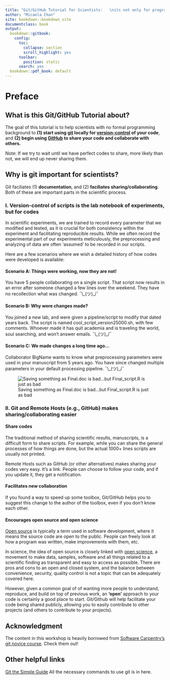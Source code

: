 ```yaml
---
title: "Git/GitHub Tutorial for Scientists:   \nits not only for programmers"
author: "Micaela Chan"
site: bookdown::bookdown_site
documentclass: book
output:
  bookdown::gitbook: 
    config:
      toc:
        collapse: section
        scroll_highlight: yes
      toolbar:
        position: static
      search: yes
  bookdown::pdf_book: default
---
```


# Preface {-} 
## What is this Git/GitHub Tutorial about? {-} 

The goal of this tutorial is to help scientists with no formal programming background to **(1) start using [git](https://git-scm.com/) locally for [version-control](https://en.wikipedia.org/wiki/Version_control) of your code**, and **(2) begin using [GitHub](https://github.com) to share your code and collaborate with others.**

Note: If we try to wait until we have perfect codes to share, more likely than not, we will end up never sharing them.

## Why is git important for scientists? {-} 

Git faciliates (1) **documentation**, and (2) **faciliates sharing/collaborating**. Both of these are important parts in the scientific process. 

### I. Version-control of scripts is the lab notebook of experiments, but for codes{-} 

In scientific experiments, we are trained to record every parameter that we modified and tested, as it is crucial for both consistency  within the experiment and facilitating reproducible results. While we often record the experimental part of our experiments meticulously, the preprocessing and analyzing of data are often ‘assumed’ to be recorded in our scripts. 

Here are a few scenarios where we wish a detailed history of how codes were developed is available: 

#### Scenario A: Things were working, now they are not!{-} 
You have 5 people collaborating on a single script. That script now results in an error after someone changed a few lines over the weekend. They have no recollection what was changed. 
¯\\\_(ツ)\_/¯

#### Scenario B: Why were changes made? {-} 
You joined a new lab, and were given a pipeline/script to modify that dated years back. The script is named cool_script_version25000.sh, with few comments. Whoever made it has quit academia and is traveling the world, soul searching, and won’t answer emails. 
¯\\\_(ツ)\_/¯

#### Scenario C: We made changes a long time ago… {-} 
Collaborator BigName wants to know what preprocessing parameters were used in your manuscript from 5 years ago.  You have since changed multiple parameters in your default processing pipeline.
¯\\\_(ツ)\_/¯

![Saving something as Final.doc is bad...but Final_script.R is just as bad](http://phdcomics.com/comics/archive/phd101212s.gif "Final.doc")


### II. Git and Remote Hosts (e.g., GitHub) makes sharing/collaborating easier {-} 

#### Share codes {-} 
The traditional method of sharing scientific results, manuscripts, is a difficult form to share scripts. For example, while you can share the general processes of how things are done, but the actual 1000+ lines scripts are usually not printed. 

Remote Hosts such as GitHub (or other alternatives) makes sharing your codes very easy. It’s a link. People can choose to follow your code, and if you update it, they get a notification. 

#### Facilitates new collaboration {-} 
If you found a way to speed up some toolbox, Git/GitHub helps you to suggest this change to the author of the toolbox, even if you don’t know each other.

#### Encourages open source and open science {-} 

[Open source](https://en.wikipedia.org/wiki/Open-source_software) is typically a term used in software development, where it means the source code are open to the public. People can freely look at how a program was written, make improvements with them, etc. 

In science, the idea of open source is closely linked with [open science](https://en.wikipedia.org/wiki/Open_science), a movement to make data, samples, software and all things related to a scientific finding as transparent and easy to access as possible. There are pros and cons to an open and closed system, and the balance between convenience, security, quality control is not a topic that can be adequately covered here. 

However, given a common goal of of wanting more people to understand, reproduce, and build on top of previous work, an **'open’** approach to your code is certainly a good place to start. Git/Github will help facilitate your code being shared publicly, allowing you to easily contribute to other projects (and others to contribute to your projects).


## Acknowledgment {-} 
The content in this workshop is heavily borrowed from [Software Carpentry's git novice course](https://swcarpentry.github.io/git-novice/). Check them out! 


## Other helpful links {-}

[Git the Simple Guide](https://rogerdudler.github.io/git-guide/)
All the necessary commands to use git is in here.

